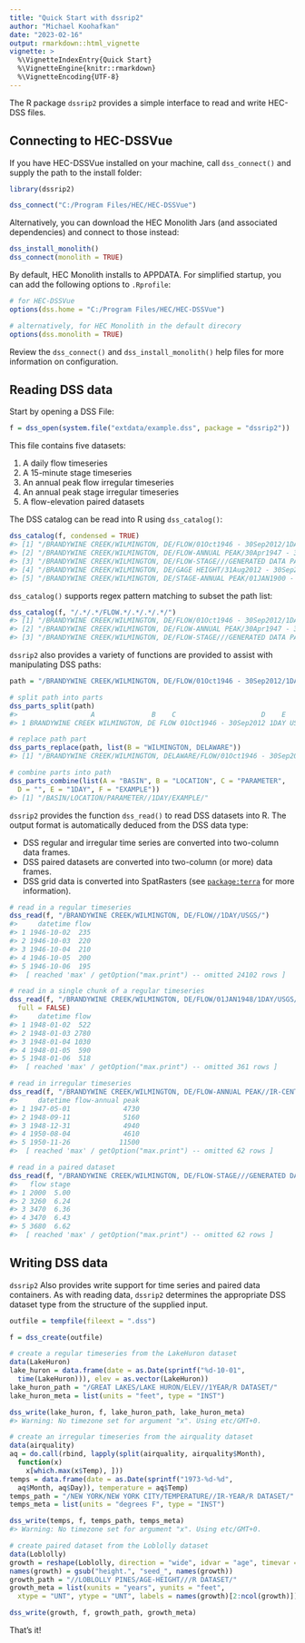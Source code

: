 ```yaml
---
title: "Quick Start with dssrip2"
author: "Michael Koohafkan"
date: "2023-02-16"
output: rmarkdown::html_vignette
vignette: >
  %\VignetteIndexEntry{Quick Start}
  %\VignetteEngine{knitr::rmarkdown}
  %\VignetteEncoding{UTF-8}
---
```





The R package `dssrip2` provides a simple interface to read and write
HEC-DSS files.

## Connecting to HEC-DSSVue

If you have HEC-DSSVue installed on your machine, call `dss_connect()`
and supply the path to the install folder:


```r
library(dssrip2)

dss_connect("C:/Program Files/HEC/HEC-DSSVue")
```

Alternatively, you can download the HEC Monolith Jars (and associated
dependencies) and connect to those instead:


```r
dss_install_monolith()
dss_connect(monolith = TRUE)
```

By default, HEC Monolith installs to APPDATA. For simplified startup,
you can add the following options to `.Rprofile`:


```r
# for HEC-DSSVue
options(dss.home = "C:/Program Files/HEC/HEC-DSSVue")

# alternatively, for HEC Monolith in the default direcory
options(dss.monolith = TRUE)
```

Review the `dss_connect()` and `dss_install_monolith()` help files for
more information on configuration.


## Reading DSS data

Start by opening a DSS File:


```r
f = dss_open(system.file("extdata/example.dss", package = "dssrip2"))
```

This file contains five datasets:

1. A daily flow timeseries
2. A 15-minute stage timeseries
3. An annual peak flow irregular timeseries
4. An annual peak stage irregular timeseries
5. A flow-elevation paired datasets

The DSS catalog can be read into R using `dss_catalog()`:


```r
dss_catalog(f, condensed = TRUE)
#> [1] "/BRANDYWINE CREEK/WILMINGTON, DE/FLOW/01Oct1946 - 30Sep2012/1DAY/USGS/"                   
#> [2] "/BRANDYWINE CREEK/WILMINGTON, DE/FLOW-ANNUAL PEAK/30Apr1947 - 30Oct2012/IR-CENTURY/USGS/" 
#> [3] "/BRANDYWINE CREEK/WILMINGTON, DE/FLOW-STAGE///GENERATED DATA PAIRS/"                      
#> [4] "/BRANDYWINE CREEK/WILMINGTON, DE/GAGE HEIGHT/31Aug2012 - 30Sep2012/15MIN/USGS/"           
#> [5] "/BRANDYWINE CREEK/WILMINGTON, DE/STAGE-ANNUAL PEAK/01JAN1900 - 01JAN2000/IR-CENTURY/USGS/"
```

`dss_catalog()` supports regex pattern matching to subset the path list:


```r
dss_catalog(f, "/.*/.*/FLOW.*/.*/.*/.*/")
#> [1] "/BRANDYWINE CREEK/WILMINGTON, DE/FLOW/01Oct1946 - 30Sep2012/1DAY/USGS/"                  
#> [2] "/BRANDYWINE CREEK/WILMINGTON, DE/FLOW-ANNUAL PEAK/30Apr1947 - 30Oct2012/IR-CENTURY/USGS/"
#> [3] "/BRANDYWINE CREEK/WILMINGTON, DE/FLOW-STAGE///GENERATED DATA PAIRS/"
```

`dssrip2` also provides a variety of functions are provided to assist
with manipulating DSS paths:


```r
path = "/BRANDYWINE CREEK/WILMINGTON, DE/FLOW/01Oct1946 - 30Sep2012/1DAY/USGS/"

# split path into parts
dss_parts_split(path)
#>                  A              B    C                     D    E    F
#> 1 BRANDYWINE CREEK WILMINGTON, DE FLOW 01Oct1946 - 30Sep2012 1DAY USGS

# replace path part
dss_parts_replace(path, list(B = "WILMINGTON, DELAWARE"))
#> [1] "/BRANDYWINE CREEK/WILMINGTON, DELAWARE/FLOW/01Oct1946 - 30Sep2012/1DAY/USGS/"

# combine parts into path
dss_parts_combine(list(A = "BASIN", B = "LOCATION", C = "PARAMETER",
  D = "", E = "1DAY", F = "EXAMPLE"))
#> [1] "/BASIN/LOCATION/PARAMETER//1DAY/EXAMPLE/"
```

`dssrip2` provides the function `dss_read()` to read DSS datasets into
R. The output format is automatically deduced from the DSS data type:

- DSS regular and irregular time series are converted into two-column data frames.
- DSS paired datasets are converted into two-column (or more) data frames.
- DSS grid data is converted into SpatRasters
  (see [`package:terra`](https://cran.r-project.org/package=terra)
  for more information).


```r
# read in a regular timeseries
dss_read(f, "/BRANDYWINE CREEK/WILMINGTON, DE/FLOW//1DAY/USGS/")
#>     datetime flow
#> 1 1946-10-02  235
#> 2 1946-10-03  220
#> 3 1946-10-04  210
#> 4 1946-10-05  200
#> 5 1946-10-06  195
#>  [ reached 'max' / getOption("max.print") -- omitted 24102 rows ]

# read in a single chunk of a regular timeseries
dss_read(f, "/BRANDYWINE CREEK/WILMINGTON, DE/FLOW/01JAN1948/1DAY/USGS/",
  full = FALSE)
#>     datetime flow
#> 1 1948-01-02  522
#> 2 1948-01-03 2780
#> 3 1948-01-04 1030
#> 4 1948-01-05  590
#> 5 1948-01-06  518
#>  [ reached 'max' / getOption("max.print") -- omitted 361 rows ]

# read in irregular timeseries
dss_read(f, "/BRANDYWINE CREEK/WILMINGTON, DE/FLOW-ANNUAL PEAK//IR-CENTURY/USGS/")
#>     datetime flow-annual peak
#> 1 1947-05-01             4730
#> 2 1948-09-11             5160
#> 3 1948-12-31             4940
#> 4 1950-08-04             4610
#> 5 1950-11-26            11500
#>  [ reached 'max' / getOption("max.print") -- omitted 62 rows ]

# read in a paired dataset
dss_read(f, "/BRANDYWINE CREEK/WILMINGTON, DE/FLOW-STAGE///GENERATED DATA PAIRS/")
#>   flow stage
#> 1 2000  5.00
#> 2 3260  6.24
#> 3 3470  6.36
#> 4 3470  6.43
#> 5 3680  6.62
#>  [ reached 'max' / getOption("max.print") -- omitted 62 rows ]
```


## Writing DSS data

`dssrip2` Also provides write support for time series and paired data
containers. As with reading data, `dssrip2` determines the appropriate
DSS dataset type from the structure of the supplied input.


```r
outfile = tempfile(fileext = ".dss")

f = dss_create(outfile)

# create a regular timeseries from the LakeHuron dataset
data(LakeHuron)
lake_huron = data.frame(date = as.Date(sprintf("%d-10-01",
  time(LakeHuron))), elev = as.vector(LakeHuron))
lake_huron_path = "/GREAT LAKES/LAKE HURON/ELEV//1YEAR/R DATASET/"
lake_huron_meta = list(units = "feet", type = "INST")

dss_write(lake_huron, f, lake_huron_path, lake_huron_meta)
#> Warning: No timezone set for argument "x". Using etc/GMT+0.

# create an irregular timeseries from the airquality dataset
data(airquality)
aq = do.call(rbind, lapply(split(airquality, airquality$Month),
  function(x)
    x[which.max(x$Temp), ]))
temps = data.frame(date = as.Date(sprintf("1973-%d-%d",
  aq$Month, aq$Day)), temperature = aq$Temp)
temps_path = "/NEW YORK/NEW YORK CITY/TEMPERATURE//IR-YEAR/R DATASET/"
temps_meta = list(units = "degrees F", type = "INST")

dss_write(temps, f, temps_path, temps_meta)
#> Warning: No timezone set for argument "x". Using etc/GMT+0.

# create paired dataset from the Loblolly dataset
data(Loblolly)
growth = reshape(Loblolly, direction = "wide", idvar = "age", timevar = "Seed")
names(growth) = gsub("height.", "seed_", names(growth))
growth_path = "//LOBLOLLY PINES/AGE-HEIGHT///R DATASET/"
growth_meta = list(xunits = "years", yunits = "feet",
  xtype = "UNT", ytype = "UNT", labels = names(growth)[2:ncol(growth)])

dss_write(growth, f, growth_path, growth_meta)
```

That's it!

